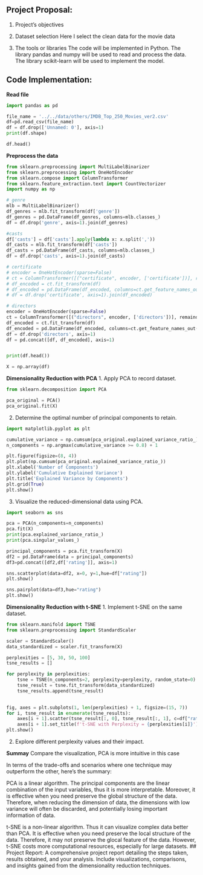 ## Project Proposal:
1. Project’s objectives


2. Dataset selection
Here I select the clean data for the movie data

3. The tools or libraries
The code will be implemented in Python. The library pandas and numpy will be used to read and process the data. The library scikit-learn will be used to implement the model.

## Code Implementation:

**Read file**
```python
import pandas as pd

file_name = '../../data/others/IMDB_Top_250_Movies_ver2.csv'
df=pd.read_csv(file_name)  
df = df.drop(['Unnamed: 0'], axis=1)
print(df.shape)
```

```python
df.head()
```

**Preprocess the data**
```python
from sklearn.preprocessing import MultiLabelBinarizer
from sklearn.preprocessing import OneHotEncoder
from sklearn.compose import ColumnTransformer
from sklearn.feature_extraction.text import CountVectorizer
import numpy as np

# genre
mlb = MultiLabelBinarizer()
df_genres = mlb.fit_transform(df['genre'])
df_genres = pd.DataFrame(df_genres, columns=mlb.classes_)
df = df.drop('genre', axis=1).join(df_genres)

#casts
df['casts'] = df['casts'].apply(lambda x: x.split(','))
df_casts = mlb.fit_transform(df['casts'])
df_casts = pd.DataFrame(df_casts, columns=mlb.classes_)
df = df.drop('casts', axis=1).join(df_casts)

# certificate
# encoder = OneHotEncoder(sparse=False)
# ct = ColumnTransformer([("certificate", encoder, ['certificate'])], remainder='passthrough')
# df_encoded = ct.fit_transform(df)
# df_encoded = pd.DataFrame(df_encoded, columns=ct.get_feature_names_out())
# df = df.drop('certificate', axis=1).join(df_encoded)

# directors
encoder = OneHotEncoder(sparse=False)
ct = ColumnTransformer([("directors", encoder, ['directors'])], remainder='passthrough')
df_encoded = ct.fit_transform(df)
df_encoded = pd.DataFrame(df_encoded, columns=ct.get_feature_names_out())
df = df.drop('directors', axis=1)
df = pd.concat([df, df_encoded], axis=1)


print(df.head())

X = np.array(df)
```


**Dimensionality Reduction with PCA**
1. Apply PCA to record dataset.
```python
from sklearn.decomposition import PCA

pca_original = PCA()
pca_original.fit(X)
```

2. Determine the optimal number of principal components to retain.
```python
import matplotlib.pyplot as plt

cumulative_variance = np.cumsum(pca_original.explained_variance_ratio_)
n_components = np.argmax(cumulative_variance >= 0.8) + 1

plt.figure(figsize=(8, 4))
plt.plot(np.cumsum(pca_original.explained_variance_ratio_))
plt.xlabel('Number of Components')
plt.ylabel('Cumulative Explained Variance')
plt.title('Explained Variance by Components')
plt.grid(True)
plt.show()
```

3. Visualize the reduced-dimensional data using PCA.
```python
import seaborn as sns

pca = PCA(n_components=n_components)
pca.fit(X)
print(pca.explained_variance_ratio_)
print(pca.singular_values_)

principal_components = pca.fit_transform(X)
df2 = pd.DataFrame(data = principal_components)
df3=pd.concat([df2,df['rating']], axis=1)

sns.scatterplot(data=df2, x=0, y=1,hue=df["rating"]) 
plt.show()

sns.pairplot(data=df3,hue="rating") 
plt.show()
```


**Dimensionality Reduction with t-SNE**
1. Implement t-SNE on the same dataset.
```python
from sklearn.manifold import TSNE
from sklearn.preprocessing import StandardScaler

scaler = StandardScaler()
data_standardized = scaler.fit_transform(X)

perplexities = [5, 30, 50, 100] 
tsne_results = []

for perplexity in perplexities:
    tsne = TSNE(n_components=2, perplexity=perplexity, random_state=0)
    tsne_result = tsne.fit_transform(data_standardized)
    tsne_results.append(tsne_result)

 
fig, axes = plt.subplots(1, len(perplexities) + 1, figsize=(15, 7))
for i, tsne_result in enumerate(tsne_results):
    axes[i + 1].scatter(tsne_result[:, 0], tsne_result[:, 1], c=df["rating"])
    axes[i + 1].set_title(f't-SNE with Perplexity = {perplexities[i]}')
plt.show()
```
2. Explore different perplexity values and their impact.

**Summay**
Compare the visualization, PCA is more intuitive in this case



In terms of the trade-offs and scenarios where one technique may outperform the other, here's the summary:

PCA is a linear algorithm. The principal components are the linear combination of the input variables, thus it is more interpretable. Moreover, it is effective when you need preserve the global structure of the data. Therefore, when reducing the dimension of data, the dimensions with low variance will often be discarded, and potentially losing important information of data. 

t-SNE is a non-linear algorithm. Thus it can visualize complex data better than PCA. It is effective when you need preserve the local structure of the data. Therefore, it may not preserve the glocal feature of the data. However, t-SNE costs more computational resources, especially for large datasets.
## Project Report:
A comprehensive project report detailing the steps taken, results obtained, and your analysis.
Include visualizations, comparisons, and insights gained from the dimensionality reduction techniques.
